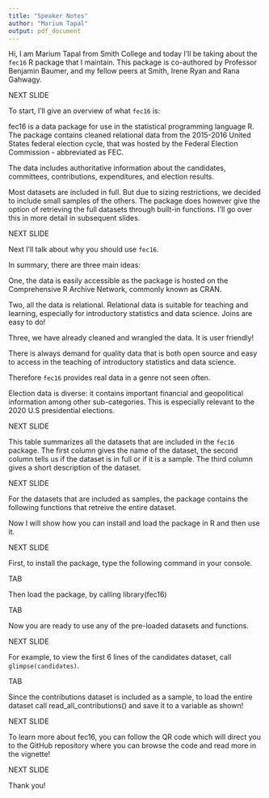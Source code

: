 ```yaml
---
title: "Speaker Notes"
author: "Marium Tapal"
output: pdf_document
---
```


Hi, I am Marium Tapal from Smith College and today I'll be taking about the `fec16` R package that I maintain. This package is co-authored by Professor Benjamin Baumer, and my fellow peers at Smith, Irene Ryan and Rana Gahwagy.

NEXT SLIDE

To start, I'll give an overview of what `fec16` is:

fec16 is a data package for use in the statistical programming language R. The package contains cleaned relational data from the 2015-2016 United States federal election cycle, that was hosted by the Federal Election Commission - abbreviated as FEC. 

The data includes authoritative information about the candidates, committees, contributions, expenditures, and election results. 

Most datasets are included in full. But due to sizing restrictions, we decided to include small samples of the others. The package does however give the option of retrieving the full datasets through built-in functions. I'll go over this in more detail in subsequent slides.

NEXT SLIDE

Next I'll talk about why you should use `fec16`. 

In summary, there are three main ideas:

One, the data is easily accessible as the package is hosted on the Comprehensive R Archive Network, commonly known as CRAN.

Two, all the data is relational. Relational data is suitable for teaching and learning, especially for introductory statistics and data science. Joins are easy to do!

Three, we have already cleaned and wrangled the data. It is user friendly!

There is always demand for quality data that is both open source and easy to access in the teaching of introductory statistics and data science. 

Therefore `fec16` provides real data in a genre not seen often. 

Election data is diverse: it contains important financial and geopolitical information among other sub-categories. This is especially relevant to the 2020 U.S presidential elections.

NEXT SLIDE

This table summarizes all the datasets that are included in the `fec16` package. The first column gives the name of the dataset, the second column tells us if the dataset is in full or if it is a sample. The third column gives a short description of the dataset.

NEXT SLIDE

For the datasets that are included as samples, the package contains the following functions that retreive the entire dataset.

Now I will show how you can install and load the package in R and then use it. 

NEXT SLIDE

First, to install the package, type the following command in your console.

TAB

Then load the package, by calling library(fec16)

TAB

Now you are ready to use any of the pre-loaded datasets and functions.

NEXT SLIDE

For example, to view the first 6 lines of the candidates dataset, call `glimpse(candidates)`.

TAB

Since the contributions dataset is included as a sample, to load the entire dataset call read_all_contributions() and save it to a variable as shown!

NEXT SLIDE

To learn more about fec16, you can follow the QR code which will direct you to the GitHub repository where you can browse the code and read more in the vignette!

NEXT SLIDE

Thank you!

